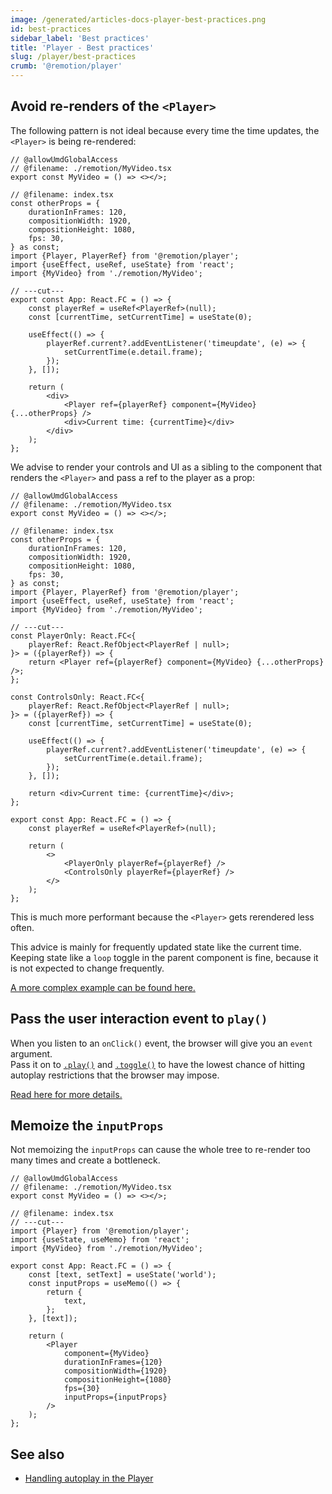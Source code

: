 ```yaml
---
image: /generated/articles-docs-player-best-practices.png
id: best-practices
sidebar_label: 'Best practices'
title: 'Player - Best practices'
slug: /player/best-practices
crumb: '@remotion/player'
---
```


## Avoid re-renders of the `<Player>`

The following pattern is not ideal because every time the time updates, the `<Player>` is being re-rendered:

```tsx twoslash title="❌ Problematic"
// @allowUmdGlobalAccess
// @filename: ./remotion/MyVideo.tsx
export const MyVideo = () => <></>;

// @filename: index.tsx
const otherProps = {
	durationInFrames: 120,
	compositionWidth: 1920,
	compositionHeight: 1080,
	fps: 30,
} as const;
import {Player, PlayerRef} from '@remotion/player';
import {useEffect, useRef, useState} from 'react';
import {MyVideo} from './remotion/MyVideo';

// ---cut---
export const App: React.FC = () => {
	const playerRef = useRef<PlayerRef>(null);
	const [currentTime, setCurrentTime] = useState(0);

	useEffect(() => {
		playerRef.current?.addEventListener('timeupdate', (e) => {
			setCurrentTime(e.detail.frame);
		});
	}, []);

	return (
		<div>
			<Player ref={playerRef} component={MyVideo} {...otherProps} />
			<div>Current time: {currentTime}</div>
		</div>
	);
};
```

We advise to render your controls and UI as a sibling to the component that renders the `<Player>` and pass a ref to the player as a prop:

```tsx twoslash title="✅ Better"
// @allowUmdGlobalAccess
// @filename: ./remotion/MyVideo.tsx
export const MyVideo = () => <></>;

// @filename: index.tsx
const otherProps = {
	durationInFrames: 120,
	compositionWidth: 1920,
	compositionHeight: 1080,
	fps: 30,
} as const;
import {Player, PlayerRef} from '@remotion/player';
import {useEffect, useRef, useState} from 'react';
import {MyVideo} from './remotion/MyVideo';

// ---cut---
const PlayerOnly: React.FC<{
	playerRef: React.RefObject<PlayerRef | null>;
}> = ({playerRef}) => {
	return <Player ref={playerRef} component={MyVideo} {...otherProps} />;
};

const ControlsOnly: React.FC<{
	playerRef: React.RefObject<PlayerRef | null>;
}> = ({playerRef}) => {
	const [currentTime, setCurrentTime] = useState(0);

	useEffect(() => {
		playerRef.current?.addEventListener('timeupdate', (e) => {
			setCurrentTime(e.detail.frame);
		});
	}, []);

	return <div>Current time: {currentTime}</div>;
};

export const App: React.FC = () => {
	const playerRef = useRef<PlayerRef>(null);

	return (
		<>
			<PlayerOnly playerRef={playerRef} />
			<ControlsOnly playerRef={playerRef} />
		</>
	);
};
```

This is much more performant because the `<Player>` gets rerendered less often.

This advice is mainly for frequently updated state like the current time. Keeping state like a `loop` toggle in the parent component is fine, because it is not expected to change frequently.

[A more complex example can be found here.](https://github.com/remotion-dev/remotion/blob/main/packages/player-example/src/App.tsx)

## Pass the user interaction event to `play()`

When you listen to an `onClick()` event, the browser will give you an `event` argument.  
Pass it on to [`.play()`](/docs/player/player#play) and [`.toggle()`](/docs/player/player#toggle) to have the lowest chance of hitting autoplay restrictions that the browser may impose.

[Read here for more details.](/docs/player/autoplay#pass-the-event-to-the-play-or-toggle-method)

## Memoize the `inputProps`

Not memoizing the `inputProps` can cause the whole tree to re-render too many times and create a bottleneck.

```tsx twoslash title="Player.tsx"
// @allowUmdGlobalAccess
// @filename: ./remotion/MyVideo.tsx
export const MyVideo = () => <></>;

// @filename: index.tsx
// ---cut---
import {Player} from '@remotion/player';
import {useState, useMemo} from 'react';
import {MyVideo} from './remotion/MyVideo';

export const App: React.FC = () => {
	const [text, setText] = useState('world');
	const inputProps = useMemo(() => {
		return {
			text,
		};
	}, [text]);

	return (
		<Player
			component={MyVideo}
			durationInFrames={120}
			compositionWidth={1920}
			compositionHeight={1080}
			fps={30}
			inputProps={inputProps}
		/>
	);
};
```

## See also

- [Handling autoplay in the Player](/docs/player/autoplay)
